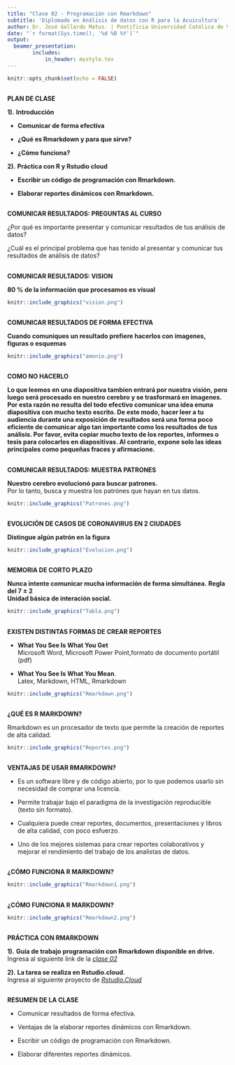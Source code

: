 ```yaml
---
title: "Clase 02 - Programación con Rmarkdown"
subtitle: 'Diplomado en Análisis de datos con R para la Acuicultura'
author: Dr. José Gallardo Matus. | Pontificia Universidad Católica de Valparaíso | <jose.gallardo@pucv.cl>    
date: "`r format(Sys.time(), '%d %B %Y')`"
output: 
  beamer_presentation:
        includes:
            in_header: mystyle.tex
---
```


```r
knitr::opts_chunk$set(echo = FALSE)
```

## 
<div class="centered">
<div class="black">
**PLAN DE CLASE**
</div>
</div>

<div class="black">
**1).** **Introducción**
</div>

- **Comunicar de forma efectiva**

- **¿Qué es Rmarkdown y para que sirve?**

- **¿Cómo funciona?**

<div class="black">
**2).** **Práctica con R y Rstudio cloud**
</div>

- **Escribir un código de programación con Rmarkdown.**

- **Elaborar reportes dinámicos con Rmarkdown.**


## 
<div class="centered">
<div class="black">

**COMUNICAR RESULTADOS: PREGUNTAS AL CURSO**

</div>
</div>

<div class="black">
¿Por qué es importante presentar y comunicar resultados de tus análisis de datos?

¿Cuál es el principal problema que has tenido al presentar y comunicar tus resultados de análisis de datos? 

</div>

## 
<div class="centered">
<div class="black">

**COMUNICAR RESULTADOS: VISION**

</div>
</div>

<div class="black">
**80 % de la información que procesamos es visual**  

```r
knitr::include_graphics("vision.png")
```

</div>

## 
<div class="centered">
<div class="black">

**COMUNICAR RESULTADOS DE FORMA EFECTIVA**

</div>
</div>

<div class="black">
**Cuando comuniques un resultado prefiere hacerlos con imagenes, figuras o esquemas**  

```r
knitr::include_graphics("amonio.png")
```

</div>


## 
<div class="centered">
<div class="black">

**COMO NO HACERLO**

</div>
</div>

<div class="black">
**Lo que leemos en una diapositiva tambien entrará por nuestra visión, pero luego será procesado en nuestro cerebro y se trasformará en imagenes. Por esta razón no resulta del todo efectivo comunicar una idea enuna diapositiva con mucho texto escrito. De este modo, hacer leer a tu audiencia durante una exposición de resultados será una forma poco eficiente de comunicar algo tan importante como los resultados de tus análisis. Por favor, evita copiar mucho texto de los reportes, informes o tesis para colocarlos en diapositivas. Al contrario, expone solo las ideas principales como pequeñas fraces y afirmacione.**
</div>

## 
<div class="centered">
<div class="black">

**COMUNICAR RESULTADOS: MUESTRA PATRONES**

</div>
</div>

<div class="black">
**Nuestro cerebro evolucionó para buscar patrones.**  
Por lo tanto, busca y muestra los patrónes que hayan en tus datos.  

```r
knitr::include_graphics("Patrones.png")
```

</div>

## 
<div class="centered">
<div class="black">

**EVOLUCIÓN DE CASOS DE CORONAVIRUS EN 2 CIUDADES**  
</div>
</div>

<div class="black">
**Distingue algún patrón en la figura**  

```r
knitr::include_graphics("Evolucion.png")
```

</div>

## 
<div class="centered">
<div class="black">

**MEMORIA DE CORTO PLAZO**

</div>
</div>

<div class="black">
**Nunca intente comunicar mucha información de forma simultánea.** 
**Regla del $7 \pm 2$**  
**Unidad básica de interación social.**  
 

```r
knitr::include_graphics("Tabla.png")
```

</div>

## 
<div class="centered">
<div class="black">

**EXISTEN DISTINTAS FORMAS DE CREAR REPORTES**

</div>
</div>

<div class="black">

- **What You See Is What You Get**  
Microsoft Word, Microsoft Power Point,formato de documento portátil (pdf)

- **What You See Is What You Mean**.  
Latex, Markdown, HTML, Rmarkdown


```r
knitr::include_graphics("Rmarkdown.png")
```

</div>

## 
<div class="centered">
<div class="black">

**¿QUÉ ES R MARKDOWN?**

</div>
</div>

<div class="black">

Rmarkdown es un procesador de texto que permite la creación de reportes de alta calidad. 

```r
knitr::include_graphics("Reportes.png")
```

</div>

## 
<div class="centered">
<div class="black">

**VENTAJAS DE USAR RMARKDOWN?**

</div>
</div>

<div class="black">


- Es un software libre y de código abierto, por lo que podemos usarlo sin necesidad de comprar una licencia.

- Permite trabajar bajo el paradigma de la investigación reproducible (texto sin formato).

- Cualquiera puede crear reportes, documentos, presentaciones y libros de alta calidad, con poco esfuerzo.

- Uno de los mejores sistemas para crear reportes colaborativos y mejorar el rendimiento del trabajo de los analistas de datos. 

</div>

## 

**¿CÓMO FUNCIONA R MARKDOWN?**

</div>
</div>

<div class="centered">
<div class="black">

</div>
</div>
<div class="columns-1">
```r
knitr::include_graphics("Rmarkdown1.png")
```
</div>

## 

**¿CÓMO FUNCIONA R MARKDOWN?**

</div>
</div>

<div class="centered">
<div class="black">

</div>
</div>
<div class="columns-1">
```r
knitr::include_graphics("Rmarkdown2.png")
```
</div>


## 

<div class="centered">
<div class="black">

**PRÁCTICA CON RMARKDOWN**

</div>
</div>

<div class="black">
**1).** **Guía de trabajo programación con Rmarkdown disponible en drive.**   
Ingresa al siguiente link de la *[clase 02](https://drive.google.com/drive/folders/1m71xj_zuwMBMrX7vuOCx54FW8CA7kA3X?usp=sharing)*

**2).** **La tarea se realiza en Rstudio.cloud**.   
Ingresa al siguiente proyecto de *[Rstudio.Cloud](https://rstudio.cloud/spaces/175863/project/2974659)* 

</div>


## 

<div class="centered">
<div class="black">

**RESUMEN DE LA CLASE**

</div>
</div>

<div class="black">

- Comunicar resultados de forma efectiva.

- Ventajas de la elaborar reportes dinámicos con Rmarkdown.

- Escribir un código de programación con Rmarkdown.

- Elaborar diferentes reportes dinámicos.



</div>

